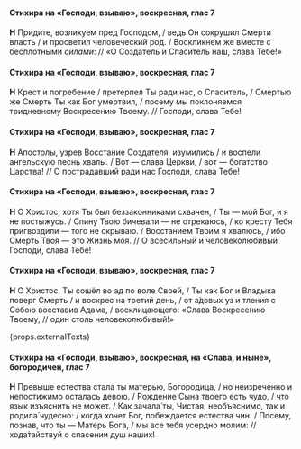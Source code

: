 #### Стихира на «Господи, взываю», воскресная, глас 7

**Н** Придите, возликуем пред Господом, / ведь Он сокрушил Смерти власть / и просветил человеческий род. / Воскликнем же вместе с бесплотными *силами*: // «О Создатель и Спаситель наш, слава Тебе!»

#### Стихира на «Господи, взываю», воскресная, глас 7

**Н** Крест и погребение / претерпел Ты ради нас, о Спаситель, / Cмертью же Смерть Ты как Бог умертвил, / посему мы поклоняемся тридневному Воскресению Твоему. // Господи, слава Тебе!

#### Стихира на «Господи, взываю», воскресная, глас 7

**Н** Апостолы, узрев Восстание Создателя, изумились / и воспели ангельскую песнь хвалы. / Вот — слава Церкви, / вот — богатство Царства! // О пострадавший ради нас Господи, слава Тебе!

#### Стихира на «Господи, взываю», воскресная, глас 7

**Н** О Христос, хотя Ты был беззаконниками схвачен, / Ты — мой Бог, и я не постыжусь. / Спину Твою бичевали — не отрекаюсь, / ко кресту Тебя пригвоздили — того не скрываю. / Восстанием Твоим я хвалюсь, / ибо Смерть Твоя — это Жизнь моя. // О всесильный и человеколюбивый Господи, слава Тебе!

#### Стихира на «Господи, взываю», воскресная, глас 7

**Н** О Христос, Ты сошёл во ад по воле Своей, / Ты как Бог и Владыка поверг Смерть / и воскрес на третий день, / от а́довых уз и тления с Собою восставив Адама, / восклицающего: «Слава Воскресению Твоему, // один столь человеколюбивый!»

{props.externalTexts}

#### Стихира на «Господи, взываю», воскресная, на «Слава, и ныне», богородичен, глас 7

**Н** Превыше естества стала ты матерью, Богородица, / но неизреченно и непостижимо осталась девою. / Рождение Сына твоего есть чудо, / что язык изъяснить не может. / Как зачала́ ты, Чистая, необъяснимо, так и родила́ чудесно: / когда хочет Бог, побеждается естества чин. / Посему, познав, что ты — Матерь Бога, / мы все тебя усердно молим: // хода́тайствуй о спасении душ наших!
